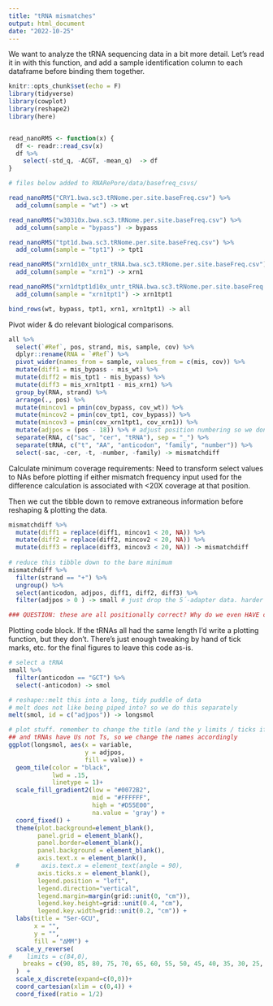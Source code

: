 ```yaml
---
title: "tRNA mismatches"
output: html_document
date: "2022-10-25"
---
```

We want to analyze the tRNA sequencing data in a bit more detail. Let's read it in with this function, and add a sample identification column to each dataframe before binding them together.
```r
knitr::opts_chunk$set(echo = F)
library(tidyverse)
library(cowplot)
library(reshape2)
library(here)


read_nanoRMS <- function(x) {
  df <- readr::read_csv(x)
  df %>% 
    select(-std_q, -ACGT, -mean_q)  -> df
}

# files below added to RNARePore/data/basefreq_csvs/

read_nanoRMS("CRY1.bwa.sc3.tRNome.per.site.baseFreq.csv") %>%
  add_column(sample = "wt") -> wt

read_nanoRMS("w30310x.bwa.sc3.tRNome.per.site.baseFreq.csv") %>%
  add_column(sample = "bypass") -> bypass

read_nanoRMS("tpt1d.bwa.sc3.tRNome.per.site.baseFreq.csv") %>%
  add_column(sample = "tpt1") -> tpt1

read_nanoRMS("xrn1d10x_untr_tRNA.bwa.sc3.tRNome.per.site.baseFreq.csv") %>%
  add_column(sample = "xrn1") -> xrn1

read_nanoRMS("xrn1dtpt1d10x_untr_tRNA.bwa.sc3.tRNome.per.site.baseFreq.csv") %>%
  add_column(sample = "xrn1tpt1") -> xrn1tpt1

bind_rows(wt, bypass, tpt1, xrn1, xrn1tpt1) -> all

```

Pivot wider & do relevant biological comparisons.
```r
all %>%
  select(`#Ref`, pos, strand, mis, sample, cov) %>%
  dplyr::rename(RNA = `#Ref`) %>%
  pivot_wider(names_from = sample, values_from = c(mis, cov)) %>%
  mutate(diff1 = mis_bypass - mis_wt) %>%
  mutate(diff2 = mis_tpt1 - mis_bypass) %>%
  mutate(diff3 = mis_xrn1tpt1 - mis_xrn1) %>%
  group_by(RNA, strand) %>%
  arrange(., pos) %>%
  mutate(mincov1 = pmin(cov_bypass, cov_wt)) %>%
  mutate(mincov2 = pmin(cov_tpt1, cov_bypass)) %>%
  mutate(mincov3 = pmin(cov_xrn1tpt1, cov_xrn1)) %>%
  mutate(adjpos = (pos - 18)) %>% # adjust position numbering so we don't start counting at 5´-adapter sequence
  separate(RNA, c("sac", "cer", "tRNA"), sep = "_") %>%
  separate(tRNA, c("t", "AA", "anticodon", "family", "number")) %>%
  select(-sac, -cer, -t, -number, -family) -> mismatchdiff
```

Calculate minimum coverage requirements: Need to transform select values to NAs before plotting if either mismatch frequency input used for the difference calculation is associated with <20X coverage at that position.

Then we cut the tibble down to remove extraneous information before reshaping & plotting the data.
```r
mismatchdiff %>%
  mutate(diff1 = replace(diff1, mincov1 < 20, NA)) %>%
  mutate(diff2 = replace(diff2, mincov2 < 20, NA)) %>%
  mutate(diff3 = replace(diff3, mincov3 < 20, NA)) -> mismatchdiff
  
# reduce this tibble down to the bare minimum
mismatchdiff %>%
  filter(strand == "+") %>%
  ungroup() %>%
  select(anticodon, adjpos, diff1, diff2, diff3) %>%
  filter(adjpos > 0 ) -> small # just drop the 5´-adapter data. harder for 3´ adapter b/c length differences

### QUESTION: these are all positionally correct? Why do we even HAVE coverage on the 5´-adapter terminus?
```

Plotting code block. If the tRNAs all had the same length I'd write a plotting function, but they don't. There's just enough tweaking by hand of tick marks, etc. for the final figures to leave this code as-is.
```r
# select a tRNA 
small %>%
  filter(anticodon == "GCT") %>%
  select(-anticodon) -> smol

# reshape::melt this into a long, tidy puddle of data
# melt does not like being piped into? so we do this separately
melt(smol, id = c("adjpos")) -> longsmol

# plot stuff. remember to change the title (and the y limits / ticks if needed)!
## and tRNAs have Us not Ts, so we change the names accordingly
ggplot(longsmol, aes(x = variable,
                     y = adjpos,
                     fill = value)) +
  geom_tile(color = "black",
            lwd = .15,
            linetype = 1)+
  scale_fill_gradient2(low = "#0072B2",
                       mid = "#FFFFFF",
                       high = "#D55E00",
                       na.value = 'gray') +
  coord_fixed() +
  theme(plot.background=element_blank(),
        panel.grid = element_blank(),
        panel.border=element_blank(),
        panel.background = element_blank(),
        axis.text.x = element_blank(),
  #      axis.text.x = element_text(angle = 90),
        axis.ticks.x = element_blank(),
        legend.position = "left",
        legend.direction="vertical",
        legend.margin=margin(grid::unit(0, "cm")),
        legend.key.height=grid::unit(0.4, "cm"),
        legend.key.width=grid::unit(0.2, "cm")) +
  labs(title = "Ser-GCU",
       x = "",
       y = "",
       fill = "∆MM") +
  scale_y_reverse(
#    limits = c(84,0),
    breaks = c(90, 85, 80, 75, 70, 65, 60, 55, 50, 45, 40, 35, 30, 25, 20, 15, 10, 5)
  )  + 
  scale_x_discrete(expand=c(0,0))+
  coord_cartesian(xlim = c(0,4)) +
  coord_fixed(ratio = 1/2) 


```

